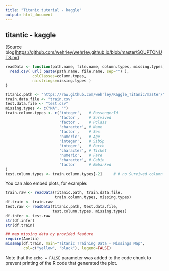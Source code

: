 ```yaml
---
title: "Titanic tutorial - kaggle"
output: html_document
---
```


## titantic - kaggle
[Source blog]<https://github.com/wehrley/wehrley.github.io/blob/master/SOUPTONUTS.md>


```r
readData <- function(path.name, file.name, column.types, missing.types) {
  read.csv( url( paste(path.name, file.name, sep="") ), 
            colClasses=column.types,
            na.strings=missing.types )
}
```
```r
Titanic.path <- "https://raw.github.com/wehrley/Kaggle_Titanic/master/"
train.data.file <- "train.csv"
test.data.file <- "test.csv"
missing.types <- c("NA", "")
train.column.types <- c('integer',   # PassengerId
                        'factor',    # Survived 
                        'factor',    # Pclass
                        'character', # Name
                        'factor',    # Sex
                        'numeric',   # Age
                        'integer',   # SibSp
                        'integer',   # Parch
                        'character', # Ticket
                        'numeric',   # Fare
                        'character', # Cabin
                        'factor'     # Embarked
)
test.column.types <- train.column.types[-2]     # # no Survived column in test.csv

```


You can also embed plots, for example:

```r
train.raw <- readData(Titanic.path, train.data.file, 
                      train.column.types, missing.types)
df.train <- train.raw
test.raw <- readData(Titanic.path, test.data.file, 
                     test.column.types, missing.types)
df.infer <- test.raw   
str(df.infer)
str(df.train)
```
```r
## map missing data by provided feature
require(Amelia)
missmap(df.train, main="Titanic Training Data - Missings Map", 
        col=c("yellow", "black"), legend=FALSE)

```

Note that the `echo = FALSE` parameter was added to the code chunk to prevent printing of the R code that generated the plot.

